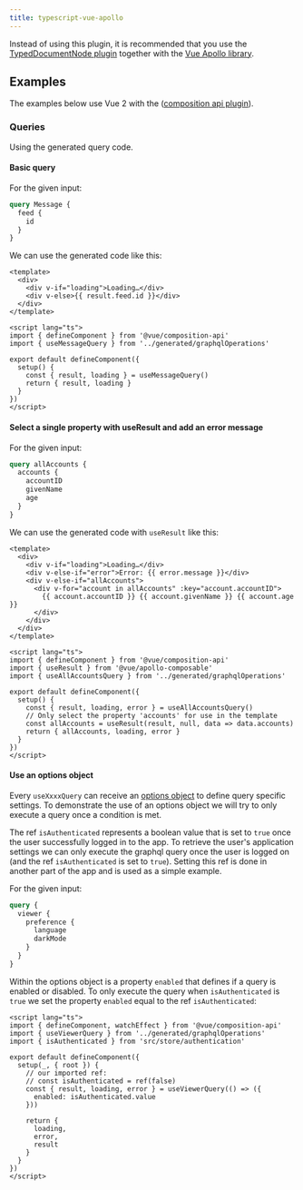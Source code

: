 ```yaml
---
title: typescript-vue-apollo
---
```



<PackageHeader hasOperationsNote />

Instead of using this plugin, it is recommended that you use the [TypedDocumentNode plugin](./typed-document-node) together with the [Vue Apollo library](https://apollo.vuejs.org).

<PackageApiDocs />

## Examples

The examples below use Vue 2 with the ([composition api plugin](https://github.com/vuejs/composition-api)).

### Queries

Using the generated query code.

#### Basic query

For the given input:

```graphql
query Message {
  feed {
    id
  }
}
```

We can use the generated code like this:

```vue
<template>
  <div>
    <div v-if="loading">Loading…</div>
    <div v-else>{{ result.feed.id }}</div>
  </div>
</template>

<script lang="ts">
import { defineComponent } from '@vue/composition-api'
import { useMessageQuery } from '../generated/graphqlOperations'

export default defineComponent({
  setup() {
    const { result, loading } = useMessageQuery()
    return { result, loading }
  }
})
</script>
```

#### Select a single property with useResult and add an error message

For the given input:

```graphql
query allAccounts {
  accounts {
    accountID
    givenName
    age
  }
}
```

We can use the generated code with `useResult` like this:

```vue
<template>
  <div>
    <div v-if="loading">Loading…</div>
    <div v-else-if="error">Error: {{ error.message }}</div>
    <div v-else-if="allAccounts">
      <div v-for="account in allAccounts" :key="account.accountID">
        {{ account.accountID }} {{ account.givenName }} {{ account.age }}
      </div>
    </div>
  </div>
</template>

<script lang="ts">
import { defineComponent } from '@vue/composition-api'
import { useResult } from '@vue/apollo-composable'
import { useAllAccountsQuery } from '../generated/graphqlOperations'

export default defineComponent({
  setup() {
    const { result, loading, error } = useAllAccountsQuery()
    // Only select the property 'accounts' for use in the template
    const allAccounts = useResult(result, null, data => data.accounts)
    return { allAccounts, loading, error }
  }
})
</script>
```

#### Use an options object

Every `useXxxxQuery` can receive an [options object](https://v4.apollo.vuejs.org/guide-composable/query.html#options) to define query specific settings. To demonstrate the use of an options object we will try to only execute a query once a condition is met.

The ref `isAuthenticated` represents a boolean value that is set to `true` once the user successfully logged in to the app. To retrieve the user's application settings we can only execute the graphql query once the user is logged on (and the ref `isAuthenticated` is set to `true`). Setting this ref is done in another part of the app and is used as a simple example.

For the given input:

```graphql
query {
  viewer {
    preference {
      language
      darkMode
    }
  }
}
```

Within the options object is a property `enabled` that defines if a query is enabled or disabled. To only execute the query when `isAuthenticated` is `true` we set the property `enabled` equal to the ref `isAuthenticated`:

```vue
<script lang="ts">
import { defineComponent, watchEffect } from '@vue/composition-api'
import { useViewerQuery } from '../generated/graphqlOperations'
import { isAuthenticated } from 'src/store/authentication'

export default defineComponent({
  setup(_, { root }) {
    // our imported ref:
    // const isAuthenticated = ref(false)
    const { result, loading, error } = useViewerQuery(() => ({
      enabled: isAuthenticated.value
    }))

    return {
      loading,
      error,
      result
    }
  }
})
</script>
```
